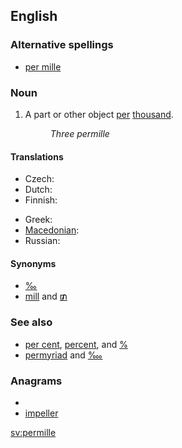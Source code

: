 {{wikipedia}}
==English==

===Alternative spellings===
* [[per mille]]

===Noun===
{{en-noun|permille}}

# A part or other object [[per]] [[thousand]].
#: ''Three permille''

====Translations====
{{trans-top|per thousand}}
* Czech: {{t+|cs|promile|n}}
* Dutch: {{t-|nl|promille}}
* Finnish: {{t-|fi|promille}}
{{trans-mid}}
* Greek: {{t|el|τοις χιλίοις|sc=Grek}}
* [[Macedonian]]: {{t|mk|промил|m|tr=promíl|sc=Cyrl|xs=Macedonian}}
* Russian: {{t|ru|промилле|tr=promille|sc=Cyrl}}
{{trans-bottom}}

====Synonyms====
* [[‰]]
* [[mill#Etymology 2|mill]] and [[₥]]

===See also===
* [[per cent]], [[percent]], and [[%]]
* [[permyriad]] and [[‱]]

===Anagrams===
* {{alphagram|eeillmpr}}
* [[impeller#English|impeller]]

[[sv:permille]]